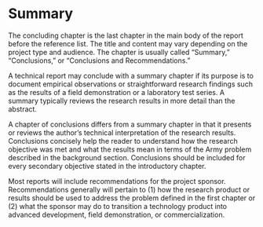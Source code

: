 # Summary
The concluding chapter is the last chapter in the main body of the report
before the reference list. The title and content may vary depending on the
project type and audience. The chapter is usually called “Summary,” “Conclusions,” or “Conclusions and Recommendations.”

A technical report may conclude with a summary chapter if its purpose is
to document empirical observations or straightforward research findings
such as the results of a field demonstration or a laboratory test series. A
summary typically reviews the research results in more detail than the abstract.

A chapter of conclusions differs from a summary chapter in that it presents
or reviews the author’s technical interpretation of the research results.
Conclusions concisely help the reader to understand how the research
objective was met and what the results mean in terms of the Army problem described in the background section. Conclusions should be included
for every secondary objective stated in the introductory chapter.

Most reports will include recommendations for the project sponsor. Recommendations generally will pertain to (1) how the research product or
results should be used to address the problem defined in the first chapter
or (2) what the sponsor may do to transition a technology product into advanced
development, field demonstration, or commercialization. 
